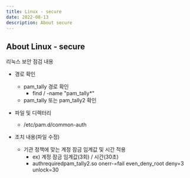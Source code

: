 ```yaml
---
title: Linux - secure 
date: 2022-08-13
description: About secure
---
```


## About Linux - secure
리눅스 보안 점검 내용

- 경로 확인
  - pam_tally 경로 확인
    - find / -name "pam_tally*"
  - pam_tally 또는 pam_tally2 확인

- 파일 및 디렉터리
  - /etc/pam.d/common-auth

- 조치 내용(파일 수정)
  - 기관 정책에 맞는 계정 잠금 임계값 및 시간 적용
    - ex) 계정 잠금 임계값(3회) / 시간(30초)
    - auth<Tab>required<Tab>pam_tally2.so onerr-=fail even_deny_root deny=3 unlock=30
